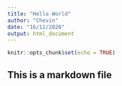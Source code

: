 ```yaml
---
title: "Hello World"
author: "Chevin"
date: "16/12/2020"
output: html_document
---
```


```r
knitr::opts_chunk$set(echo = TRUE)
```

## This is a markdown file



